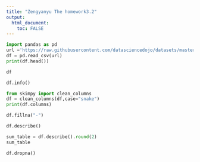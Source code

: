 ```yaml
---
title: "Zengyanyu The homework3.2"
output: 
  html_document:
    toc: FALSE
---
```


```python
import pandas as pd
url ='https://raw.githubusercontent.com/datasciencedojo/datasets/master/titanic.csv'
df = pd.read_csv(url)
print(df.head())
```

```python
df
```

```python
df.info()
```

```python
from skimpy import clean_columns
df = clean_columns(df,case="snake")
print(df.columns)
```

```python
df.fillna("-")
```

```python
df.describe()
```

```python
sum_table = df.describe().round(2)
sum_table
```

```python
df.dropna()
```